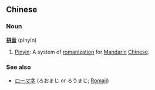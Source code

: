 ==Chinese==
===Noun===
'''[[拼]][[音]]''' (pīnyīn)

# [[Pinyin]]: A system of [[romanization]] for [[Mandarin]] [[Chinese]].

===See also===
*[[ローマ字]] (ろおまじ or ろうまじ; [[Romaji]])